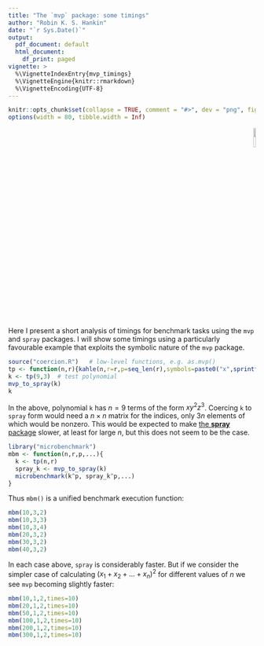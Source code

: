 ```yaml
---
title: "The `mvp` package: some timings"
author: "Robin K. S. Hankin"
date: "`r Sys.Date()`"
output:
  pdf_document: default
  html_document:
    df_print: paged
vignette: >
  %\VignetteIndexEntry{mvp_timings}
  %\VignetteEngine{knitr::rmarkdown}
  %\VignetteEncoding{UTF-8}
---
```


```r
knitr::opts_chunk$set(collapse = TRUE, comment = "#>", dev = "png", fig.width = 7, fig.height = 3.5, message = FALSE, warning = FALSE)
options(width = 80, tibble.width = Inf)
```

<p style="text-align: right;">
![](`r system.file("help/figures/mvp.png", package = "mvp")`){width=10%}
</p>


Here I present a short analysis of timings for benchmark tasks using
the `mvp` and `spray` packages.  I will show some timings using a
particularly favourable example that exploits the symbolic nature of
the `mvp` package.

```r
source("coercion.R")   # low-level functions, e.g. as.mvp()
tp <- function(n,r){kahle(n,r=r,p=seq_len(r),symbols=paste0("x",sprintf("%03d",seq_len(n))))}
k <- tp(9,3)  # test polynomial
mvp_to_spray(k)
k
```

In the above, polynomial `k` has $n=9$ terms of the form $xy^2z^3$.
Coercing `k` to `spray` form would need a $n\times n$ matrix for the
indices, only $3n$ elements of which would be nonzero.  This would be
expected to make [the __spray__
package](https://github.com/RobinHankin/spray) slower, at least for
large $n$, but this does not seem to be the case.

```r
library("microbenchmark")
mbm <- function(n,r,p,...){
  k <- tp(n,r)
  spray_k <- mvp_to_spray(k)
  microbenchmark(k^p, spray_k^p,...)
}		  
```

Thus `mbm()` is a unified benchmark execution function:


```r
mbm(10,3,2)
mbm(10,3,3)
mbm(10,3,4)
mbm(20,3,2)
mbm(30,3,2)
mbm(40,3,2)
```

In each case above, `spray` is considerably faster.  But if we
consider the simpler case of calculating $(x_1+x_2+\ldots +x_n)^2$ for
different values of $n$ we see `mvp` becoming slightly faster:

```r
mbm(10,1,2,times=10)
mbm(20,1,2,times=10)
mbm(50,1,2,times=10)
mbm(100,1,2,times=10)
mbm(200,1,2,times=10)
mbm(300,1,2,times=10)
```